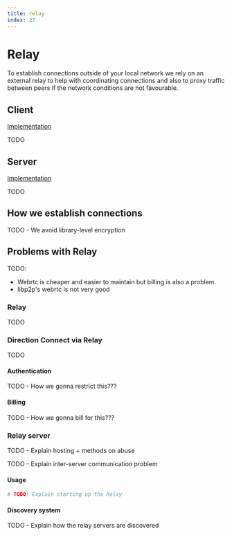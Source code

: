 ```yaml
---
title: relay
index: 27
---
```


# Relay

To establish connections outside of your local network we rely on an external relay to help with coordinating connections and also to proxy traffic between peers if the network conditions are not favourable.

## Client

[Implementation](https://github.com/spacedriveapp/spacedrive/tree/main/crates/p2p/src/hooks/quic.rs)

TODO

## Server

[Implementation](https://github.com/spacedriveapp/spacedrive/tree/main/apps/server)

TODO

## How we establish connections

TODO - We avoid library-level encryption

## Problems with Relay

TODO:
 - Webrtc is cheaper and easier to maintain but billing is also a problem.
 - libp2p's webrtc is not very good

### Relay

TODO

### Direction Connect via Relay

TODO

#### Authentication

TODO - How we gonna restrict this???

#### Billing

TODO - How we gonna bill for this???

### Relay server

TODO - Explain hosting + methods on abuse

TODO - Explain inter-server communication problem


#### Usage

```bash
# TODO: Explain starting up the Relay
```

#### Discovery system

TODO - Explain how the relay servers are discovered
